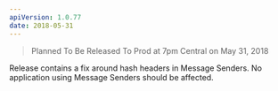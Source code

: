 ```yaml
---
apiVersion: 1.0.77
date: 2018-05-31
---
```


> Planned To Be Released To Prod at 7pm Central on May 31, 2018

Release contains a fix around hash headers in Message Senders. No application using Message Senders should be affected.
